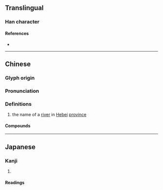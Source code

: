{{also|滦}}
{{character info}}
==Translingual==

===Han character===
{{Han char|rn=85|rad=水|as=23|sn=26|four=32194|canj=EVFD|ids=⿰氵欒}}

====References====
* {{Han ref|kx=0664.190|dkj=18833|dj=1073.080|hdz=31799.010|uh=7064|ud=28772|bh=C665|bd=50789}}

----

==Chinese==
{{zh-forms|s=滦}}

===Glyph origin===
{{Han etym}}

===Pronunciation===
{{zh-pron
|m=luán
|c=lyun4
|mc=y
|oc=y
|cat=pn
}}

===Definitions===
{{zh-hanzi}}

# the name of a [[river]] in [[Hebei]] [[province]]

====Compounds====
{{zh-der|灤河|灤州影|灤京|開灤煤礦}}

----

==Japanese==
{{ja-kanji forms|滦|灤}}

===Kanji===
{{ja-kanji|grade=|rs=水23|shin=滦}}

# {{rfdef|ja|sort=水23}}

====Readings====
{{ja-readings
|goon=らん
|kanon=らん
|kun=なが-れる}}